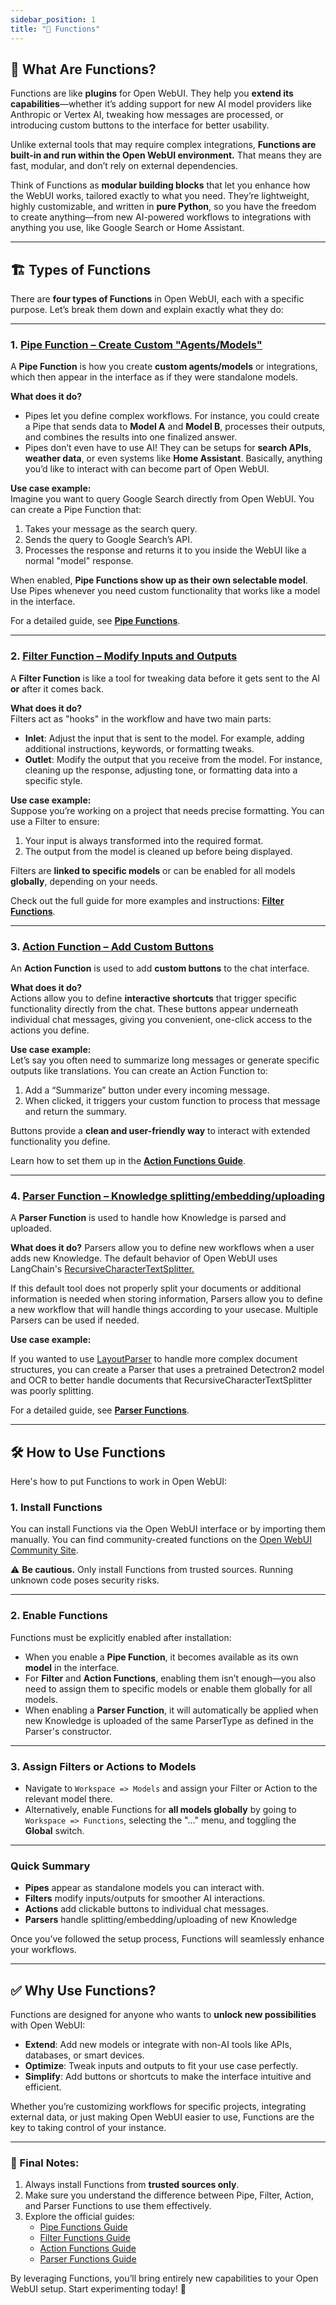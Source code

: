 ```yaml
---
sidebar_position: 1
title: "🧰 Functions"
---
```


## 🚀 What Are Functions?

Functions are like **plugins** for Open WebUI. They help you **extend its capabilities**—whether it’s adding support for new AI model providers like Anthropic or Vertex AI, tweaking how messages are processed, or introducing custom buttons to the interface for better usability.  

Unlike external tools that may require complex integrations, **Functions are built-in and run within the Open WebUI environment.** That means they are fast, modular, and don’t rely on external dependencies.  

Think of Functions as **modular building blocks** that let you enhance how the WebUI works, tailored exactly to what you need. They’re lightweight, highly customizable, and written in **pure Python**, so you have the freedom to create anything—from new AI-powered workflows to integrations with anything you use, like Google Search or Home Assistant.

---

## 🏗️ Types of Functions  

There are **four types of Functions** in Open WebUI, each with a specific purpose. Let’s break them down and explain exactly what they do:

---

### 1. [**Pipe Function** – Create Custom "Agents/Models" ](./pipe.mdx)

A **Pipe Function** is how you create **custom agents/models** or integrations, which then appear in the interface as if they were standalone models.  

**What does it do?**  
- Pipes let you define complex workflows. For instance, you could create a Pipe that sends data to **Model A** and **Model B**, processes their outputs, and combines the results into one finalized answer.
- Pipes don’t even have to use AI! They can be setups for **search APIs**, **weather data**, or even systems like **Home Assistant**. Basically, anything you’d like to interact with can become part of Open WebUI.  

**Use case example:**  
Imagine you want to query Google Search directly from Open WebUI. You can create a Pipe Function that:  
1. Takes your message as the search query.  
2. Sends the query to Google Search’s API.  
3. Processes the response and returns it to you inside the WebUI like a normal "model" response.  

When enabled, **Pipe Functions show up as their own selectable model**. Use Pipes whenever you need custom functionality that works like a model in the interface.  

For a detailed guide, see [**Pipe Functions**](./pipe.mdx).

---

### 2. [**Filter Function** – Modify Inputs and Outputs](./filter.mdx)  

A **Filter Function** is like a tool for tweaking data before it gets sent to the AI **or** after it comes back.  

**What does it do?**  
Filters act as "hooks" in the workflow and have two main parts:  
- **Inlet**: Adjust the input that is sent to the model. For example, adding additional instructions, keywords, or formatting tweaks.  
- **Outlet**: Modify the output that you receive from the model. For instance, cleaning up the response, adjusting tone, or formatting data into a specific style.  

**Use case example:**  
Suppose you’re working on a project that needs precise formatting. You can use a Filter to ensure:  
1. Your input is always transformed into the required format.  
2. The output from the model is cleaned up before being displayed.  

Filters are **linked to specific models** or can be enabled for all models **globally**, depending on your needs.  

Check out the full guide for more examples and instructions: [**Filter Functions**](./filter.mdx).

---

### 3. [**Action Function** – Add Custom Buttons](./action.mdx) 

An **Action Function** is used to add **custom buttons** to the chat interface.  

**What does it do?**  
Actions allow you to define **interactive shortcuts** that trigger specific functionality directly from the chat. These buttons appear underneath individual chat messages, giving you convenient, one-click access to the actions you define.  

**Use case example:**  
Let’s say you often need to summarize long messages or generate specific outputs like translations. You can create an Action Function to:  
1. Add a “Summarize” button under every incoming message.  
2. When clicked, it triggers your custom function to process that message and return the summary.  

Buttons provide a **clean and user-friendly way** to interact with extended functionality you define.  

Learn how to set them up in the [**Action Functions Guide**](./action.mdx).

---

### 4. [**Parser Function** – Knowledge splitting/embedding/uploading](./parser.mdx)

A **Parser Function** is used to handle how Knowledge is parsed and uploaded.

**What does it do?**
Parsers allow you to define new workflows when a user adds new Knowledge. The default behavior
of Open WebUI uses LangChain's [RecursiveCharacterTextSplitter.](https://api.python.langchain.com/en/latest/character/langchain_text_splitters.character.RecursiveCharacterTextSplitter.html)

If this default tool does not properly split your documents or additional information is needed when storing information,
Parsers allow you to define a new workflow that will handle things according to your usecase. Multiple Parsers can be used
if needed.

**Use case example:**

If you wanted to use [LayoutParser](https://layout-parser.github.io/) to handle more complex document structures, you can create a
Parser that uses a pretrained Detectron2 model and OCR to better handle documents that RecursiveCharacterTextSplitter was poorly
splitting.

For a detailed guide, see [**Parser Functions**](./parser.mdx).

---

## 🛠️ How to Use Functions  

Here's how to put Functions to work in Open WebUI:

### 1. **Install Functions**  
You can install Functions via the Open WebUI interface or by importing them manually. You can find community-created functions on the [Open WebUI Community Site](https://openwebui.com/functions).

⚠️ **Be cautious.** Only install Functions from trusted sources. Running unknown code poses security risks.  

---

### 2. **Enable Functions**  
Functions must be explicitly enabled after installation:  
- When you enable a **Pipe Function**, it becomes available as its own **model** in the interface.  
- For **Filter** and **Action Functions**, enabling them isn’t enough—you also need to assign them to specific models or enable them globally for all models.   
- When enabling a **Parser Function**, it will automatically be applied when new Knowledge is uploaded of the same ParserType as defined in the Parser's constructor.

---

### 3. **Assign Filters or Actions to Models**  
- Navigate to `Workspace => Models` and assign your Filter or Action to the relevant model there.  
- Alternatively, enable Functions for **all models globally** by going to `Workspace => Functions`, selecting the "..." menu, and toggling the **Global** switch.

---

### Quick Summary  
- **Pipes** appear as standalone models you can interact with.  
- **Filters** modify inputs/outputs for smoother AI interactions.  
- **Actions** add clickable buttons to individual chat messages.
- **Parsers** handle splitting/embedding/uploading of new Knowledge

Once you’ve followed the setup process, Functions will seamlessly enhance your workflows.

---

## ✅ Why Use Functions?  

Functions are designed for anyone who wants to **unlock new possibilities** with Open WebUI:  

- **Extend**: Add new models or integrate with non-AI tools like APIs, databases, or smart devices.  
- **Optimize**: Tweak inputs and outputs to fit your use case perfectly.  
- **Simplify**: Add buttons or shortcuts to make the interface intuitive and efficient.  

Whether you’re customizing workflows for specific projects, integrating external data, or just making Open WebUI easier to use, Functions are the key to taking control of your instance.

---

### 📝 Final Notes:  
1. Always install Functions from **trusted sources only**.  
2. Make sure you understand the difference between Pipe, Filter, Action, and Parser Functions to use them effectively.
3. Explore the official guides:  
   - [Pipe Functions Guide](./pipe.mdx)  
   - [Filter Functions Guide](./filter.mdx)  
   - [Action Functions Guide](./action.mdx)
   - [Parser Functions Guide](./parser.mdx)

By leveraging Functions, you’ll bring entirely new capabilities to your Open WebUI setup. Start experimenting today! 🚀
